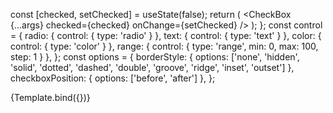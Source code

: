 

<Meta title="react-checkbox" />

  const [checked, setChecked] = useState(false);
  return (
    <CheckBox
      {...args}
      checked={checked}
      onChange={setChecked}
    />
  );
};
const control = {
  radio: { control: { type: 'radio' } },
  text: { control: { type: 'text' } },
  color: { control: { type: 'color' } },
  range: { control: { type: 'range', min: 0, max: 100, step: 1 } },
};
const options = {
  borderStyle: { options: ['none', 'hidden', 'solid', 'dotted', 'dashed', 'double', 'groove', 'ridge', 'inset', 'outset'] },
  checkboxPosition: { options: ['before', 'after'] },
};

<Canvas>
  <Story
    name="CheckBox"
    args={{
      marginRight: 0,
      marginLeft: 0,
      fontSize: 16,
      children: 'label',
      width: 16,
      height: 16,
      checkboxMarginRight: 10,
      checkboxMarginLeft: 10,
      borderWidth: 1,
      borderStyle: 'solid',
      borderRadius: 0,
      checkboxPosition: 'before',
    }}
    argTypes={{
      marginRight: { ...control.range },
      marginLeft: { ...control.range },
      fontSize: { ...control.range },
      width: { ...control.range },
      height: { ...control.range },
      checkboxMarginRight: { ...control.range },
      checkboxMarginLeft: { ...control.range },
      borderWidth: { ...control.range },
      borderStyle: { ...control.radio, ...options.borderStyle },
      borderColor: { ...control.color },
      borderRadius: { ...control.range },
      checkboxPosition: { ...control.radio, ...options.checkboxPosition },
      checkedBackgroundColor: { ...control.color },
      checkedContent: { ...control.text },
      checkedImage: { ...control.text },
      checkedImageSize: { ...control.text },
    }}
  >
    {Template.bind({})}
  </Story>
</Canvas>

